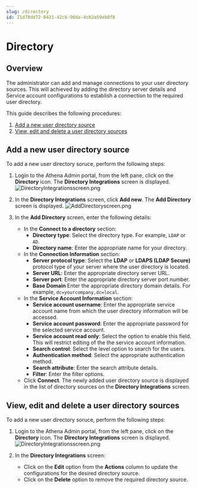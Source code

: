 ```yaml
---
slug: /directory
id: Z1d78dd72-0421-42cb-96da-4cb2a59eb0f8
---
```

# Directory

## Overview

The administrator can add and manage connections to your user directory sources. This will achieved by adding the directory server details and Service account configurations to establish a connection to the required user directory.

This guide describes the following procedures:

1. [Add a new user directory source](#Adddir)
2. [View, edit and delete a user directory sources](#managedir)

## <a name = "Adddir"></a>Add a new user directory source
To add a new user directory soruce, perform the following steps:

1. Login to the Athena Admin portal, from the left pane, click on the **Directory** icon. The **Directory Integrations** screen is displayed.
![DirectoryIntegrationsscreen.png](https://cdn.document360.io/aeae7c88-d2f4-4a9c-bba9-c4f368260d78/Images/Documentation/DirectoryIntegrationsscreen%282%29.png)

2. In the **Directory Integrations** screen, click **Add new**. The **Add Directory** screen is displayed.
![AddDirectoryscreen.png](https://cdn.document360.io/aeae7c88-d2f4-4a9c-bba9-c4f368260d78/Images/Documentation/AddDirectoryscreen.png)

3. In the **Add Directory** screen, enter the following details:
    * In the **Connect to a directory** section:
        * **Directory type**: Select the directory type. For example, `LDAP` or `AD`.
        * **Directory name**: Enter the appropriate name for your directory.
    * In the **Connection Information** section:
        * **Server protocol type**: Select the **LDAP** or **LDAPS (LDAP Secure)** protocol type of your server where the user directory is located.
        * **Server URL**: Enter the appropriate directory server URL. 
        * **Server port**: Enter the appropriate directory server port number.
        * **Base Domain** Enter the appropriate directory domain details. For example, `dc=yourcompany,dc=local`.
    * In the **Service Account Information** section:
        * **Service account username**: Enter the appropriate service account name from which the user directory information will be accessed. 
        * **Service account password**: Enter the appropriate password for the selected service account.
        * **Service account read only**: Select the option to enable this field. This will restrict editing of the the service account information.
        * **Search control**: Select the level option to search for the users.
        * **Authentication method**: Select the appropriate authentication method.
        * **Search attribute**: Enter the search attribute details.
        * **Filter**: Enter the filter options.
    * Click **Connect**. The newly added user directory source is displayed in the list of directory sources on the **Directory Integrations** screen. 

## <a name = "managedir"></a>View, edit and delete a user directory sources

To add a new user directory soruce, perform the following steps:

1. Login to the Athena Admin portal, from the left pane, click on the **Directory** icon. The **Directory Integrations** screen is displayed.
![DirectoryIntegrationsscreen.png](https://cdn.document360.io/aeae7c88-d2f4-4a9c-bba9-c4f368260d78/Images/Documentation/DirectoryIntegrationsscreen%282%29.png)

2. In the **Directory Integrations** screen:
    * Click on the **Edit** option from the **Actions** column to update the configurations for the desired directory source.
    * Click on the **Delete** option to remove the required directory source.
 
